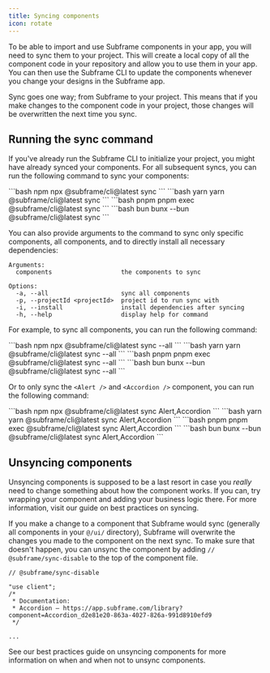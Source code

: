 ```yaml
---
title: Syncing components
icon: rotate
---
```


To be able to import and use Subframe components in your app, you will need to sync them to your project. This will create a local copy of all the component code in your repository and allow you to use them in your app. You can then use the Subframe CLI to update the components whenever you change your designs in the Subframe app.

<Note>
    Sync goes one way; from Subframe to your project. This means that if you make changes to the component code in your project, those changes will be overwritten the next time you sync.
</Note>


## Running the sync command

If you've already run the Subframe CLI to initialize your project, you might have already synced your components.
For all subsequent syncs, you can run the following command to sync your components:

<CodeGroup>
    ```bash npm
    npx @subframe/cli@latest sync
    ```
    ```bash yarn
    yarn @subframe/cli@latest sync
    ```
    ```bash pnpm
    pnpm exec @subframe/cli@latest sync
    ```
    ```bash bun
    bunx --bun @subframe/cli@latest sync
    ```
</CodeGroup>

You can also provide arguments to the command to sync only specific components, all components, and to directly install all necessary dependencies:

```
Arguments:
  components                   the components to sync

Options:
  -a, --all                    sync all components
  -p, --projectId <projectId>  project id to run sync with
  -i, --install                install dependencies after syncing
  -h, --help                   display help for command
```

For example, to sync all components, you can run the following command:

<CodeGroup>
    ```bash npm
    npx @subframe/cli@latest sync --all
    ```
    ```bash yarn
    yarn @subframe/cli@latest sync --all
    ```
    ```bash pnpm
    pnpm exec @subframe/cli@latest sync --all
    ```
    ```bash bun
    bunx --bun @subframe/cli@latest sync --all
    ```
</CodeGroup>



Or to only sync the `<Alert />` and `<Accordion />` component, you can run the following command:

<CodeGroup>
    ```bash npm
    npx @subframe/cli@latest sync Alert,Accordion
    ```
    ```bash yarn
    yarn @subframe/cli@latest sync Alert,Accordion
    ```
    ```bash pnpm
    pnpm exec @subframe/cli@latest sync Alert,Accordion
    ```
    ```bash bun
    bunx --bun @subframe/cli@latest sync Alert,Accordion
    ```
</CodeGroup>

## Unsyncing components
<Warning>Unsyncing components is supposed to be a last resort in case you *really* need to change something about how the component works. If you can, try wrapping your component and adding your business logic there. For more information, visit our guide on best practices on syncing.</Warning>

If you make a change to a component that Subframe would sync (generally all components in your `@/ui/` directory), Subframe will overwrite the changes you made to the component on the next sync. To make sure that doesn't happen, you can unsync the component by adding `// @subframe/sync-disable` to the top of the component file.


```tsx src/ui/Accordion.tsx {1}
// @subframe/sync-disable

"use client";
/*
 * Documentation:
 * Accordion — https://app.subframe.com/library?component=Accordion_d2e81e20-863a-4027-826a-991d8910efd9
 */

...
```

See our best practices guide on unsyncing components for more information on when and when not to unsync components.